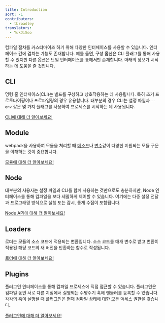 ```yaml
---
title: Introduction
sort: -1
contributors:
  - tbroadley
translators:
  - YukJiSoo
---
```


컴파일 절차를 커스터마이즈 하기 위해 다양한 인터페이스를 사용할 수 있습니다.
인터페이스 간에 겹치는 기능도 존재합니다.
예를 들면, 구성 옵션은 CLI 플래그를 통해 사용할 수 있지만 다른 옵션은 단일 인터페이스를 통해서만 존재합니다.
아래의 정보가 시작하는 데 도움을 줄 것입니다.

## CLI

명령 줄 인터페이스(CLI)는 빌드를 구성하고 상호작용하는 데 사용됩니다.
특히 초기 프로토타이핑이나 프로파일링의 경우 유용합니다.
대부분의 경우 CLI는 설정 파일과 `--env` 같은 몇 가지 플래그를 사용하여 프로세스를 시작하는 데 사용됩니다.

[CLI에 대해 더 알아보세요!](/api/cli)

## Module

webpack을 사용하여 모듈을 처리할 때 [메소드](/api/module-methods)나 [변수](/api/module-variables)같이 다양한 지원되는 모듈 구문을 이해하는 것이 중요합니다.

[모듈에 대해 더 알아보세요!](/api/module-methods)

## Node

대부분의 사용자는 설정 파일과 CLI를 함께 사용하는 것만으로도 충분하지만, Node 인터페이스를 통해 컴파일을 보다 세밀하게 제어할 수 있습니다.
여기에는 다중 설정 전달과 프로그래밍 방식으로 실행 또는 감시, 통계 수집이 포함됩니다.

[Node API에 대해 더 알아보세요!](/api/node)

## Loaders

로더는 모듈의 소스 코드에 적용되는 변환입니다.
소스 코드를 매개 변수로 받고 변환이 적용된 해당 코드의 새 버전을 반환하는 함수로 작성됩니다.

[로더에 대해 더 알아보세요!](/api/loaders)

## Plugins

플러그인 인터페이스를 통해 컴파일 프로세스에 직접 접근할 수 있습니다.
플러그인은 컴파일 동안 서로 다른 지점에서 실행되는 수명주기 훅에 핸들러를 등록할 수 있습니다.
각각의 훅이 실행될 때 플러그인은 현재 컴파일 상태에 대한 모든 액세스 권한을 갖습니다.

[플러그인에 대해 더 알아보세요!](/api/plugins)
